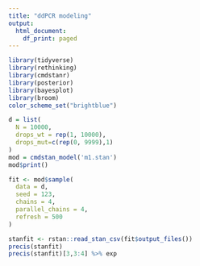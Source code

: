 ```yaml
---
title: "ddPCR modeling"
output:
  html_document:
    df_print: paged
---
```


```r
library(tidyverse)
library(rethinking)
library(cmdstanr)
library(posterior)
library(bayesplot)
library(broom)
color_scheme_set("brightblue")

```

```r
d = list(
  N = 10000,
  drops_wt = rep(1, 10000),
  drops_mut=c(rep(0, 9999),1)
)
mod = cmdstan_model('m1.stan')
mod$print()

fit <- mod$sample(
  data = d, 
  seed = 123, 
  chains = 4, 
  parallel_chains = 4,
  refresh = 500
)
```
```r
stanfit <- rstan::read_stan_csv(fit$output_files())
precis(stanfit)
precis(stanfit)[3,3:4] %>% exp
```


